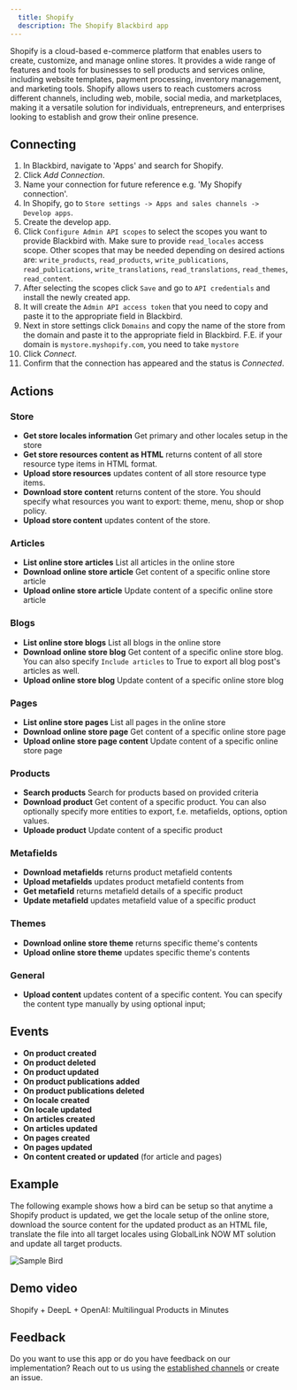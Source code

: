 ```yaml
---
  title: Shopify
  description: The Shopify Blackbird app
---
```


<LinkCard title="View on Github" target="_blank" href="https://github.com/bb-io/Shopify" icon="github" />

Shopify is a cloud-based e-commerce platform that enables users to create, customize, and manage online stores. It provides a wide range of features and tools for businesses to sell products and services online, including website templates, payment processing, inventory management, and marketing tools. Shopify allows users to reach customers across different channels, including web, mobile, social media, and marketplaces, making it a versatile solution for individuals, entrepreneurs, and enterprises looking to establish and grow their online presence.

## Connecting

1. In Blackbird, navigate to 'Apps' and search for Shopify.
2. Click _Add Connection_.
3. Name your connection for future reference e.g. 'My Shopify connection'.
4. In Shopify, go to `Store settings -> Apps and sales channels -> Develop apps`.
5. Create the develop app.
6. Click `Configure Admin API scopes` to select the scopes you want to provide Blackbird with. Make sure to provide `read_locales` access scope. Other scopes that may be needed depending on desired actions are: `write_products`, `read_products`, `write_publications`, `read_publications`, `write_translations`, `read_translations`, `read_themes`, `read_content`.
7. After selecting the scopes click `Save` and go to `API credentials` and install the newly created app.
8. It will create the `Admin API access token` that you need to copy and paste it to the appropriate field in Blackbird.
9. Next in store settings click `Domains` and copy the name of the store from the domain and paste it to the appropriate field in Blackbird. F.E. if your domain is `mystore.myshopify.com`, you need to take `mystore`
10. Click _Connect_.
11. Confirm that the connection has appeared and the status is _Connected_. 

## Actions

### Store
- **Get store locales information** Get primary and other locales setup in the store
- **Get store resources content as HTML** returns content of all store resource type items in HTML format.
- **Upload store resources** updates content of all store resource type items.
- **Download store content** returns content of the store. You should specify what resources you want to export: theme, menu, shop or shop policy.
- **Upload store content** updates content of the store.

### Articles

- **List online store articles** List all articles in the online store
- **Download online store article** Get content of a specific online store article
- **Upload online store article** Update content of a specific online store article

### Blogs

- **List online store blogs** List all blogs in the online store
- **Download online store blog** Get content of a specific online store blog. You can also specify `Include articles` to True to export all blog post's articles as well.
- **Upload online store blog** Update content of a specific online store blog

### Pages

- **List online store pages** List all pages in the online store
- **Download online store page** Get content of a specific online store page
- **Upload online store page content** Update content of a specific online store page

### Products

- **Search products** Search for products based on provided criteria
- **Download product** Get content of a specific product. You can also optionally specify more entities to export, f.e. metafields, options, option values.
- **Uploade product** Update content of a specific product

### Metafields

- **Download metafields** returns product metafield contents
- **Upload metafields** updates product metafield contents from
- **Get metafield** returns metafield details of a specific product
- **Update metafield** updates metafield value of a specific product

### Themes

- **Download online store theme** returns specific theme's contents
- **Upload online store theme** updates specific theme's contents

### General

- **Upload content** updates content of a specific content. You can specify the content type manually by using optional input;

## Events

- **On product created**
- **On product deleted**
- **On product updated**
- **On product publications added**
- **On product publications deleted**
- **On locale created**
- **On locale updated**
- **On articles created**
- **On articles updated**
- **On pages created**
- **On pages updated**
- **On content created or updated** (for article and pages)

## Example

The following example shows how a bird can be setup so that anytime a Shopify product is updated, we get the locale setup of the online store, download the source content for the updated product as an HTML file, translate the file into all target locales using GlobalLink NOW MT solution and update all target products.

![Sample Bird](https://raw.githubusercontent.com/bb-io/Shopify/main/image/README/ShopifySampleBird.png)

## Demo video

Shopify + DeepL + OpenAI: Multilingual Products in Minutes


<YouTube id="https://youtu.be/z7ILq75EVcY" />

## Feedback

Do you want to use this app or do you have feedback on our implementation? Reach out to us using the [established channels](https://www.blackbird.io/) or create an issue.

